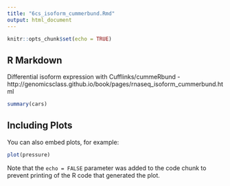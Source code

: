 ```yaml
---
title: "6cs_isoform_cummerbund.Rmd"
output: html_document
---
```


```r
knitr::opts_chunk$set(echo = TRUE)
```

## R Markdown
Differential isoform expression with Cufflinks/cummeRbund
- http://genomicsclass.github.io/book/pages/rnaseq_isoform_cummerbund.html




```r
summary(cars)
```

## Including Plots

You can also embed plots, for example:

```r
plot(pressure)
```

Note that the `echo = FALSE` parameter was added to the code chunk to prevent printing of the R code that generated the plot.
